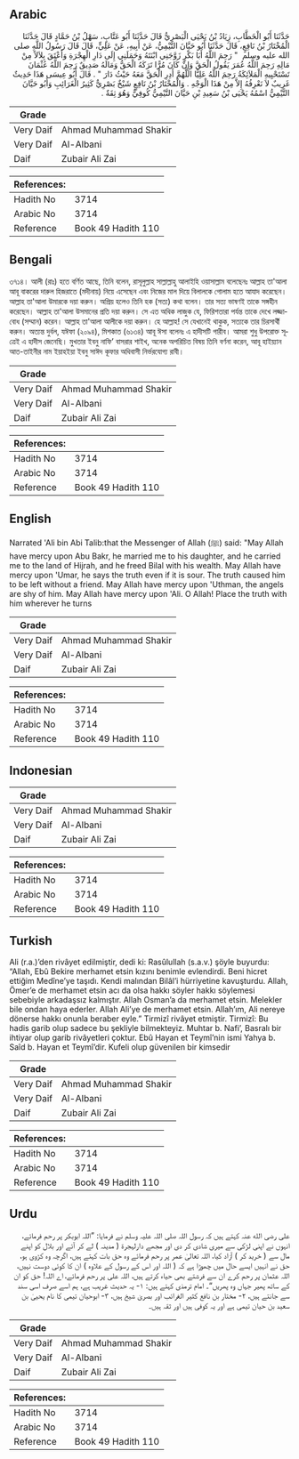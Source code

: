 ## Arabic


<div dir="rtl" lang="ar" style={{fontSize:'larger',backgroundColor:'#f8f9fa',padding:20}}>
حَدَّثَنَا أَبُو الْخَطَّابِ، زِيَادُ بْنُ يَحْيَى الْبَصْرِيُّ قَالَ حَدَّثَنَا أَبُو عَتَّابٍ، سَهْلُ بْنُ حَمَّادٍ قَالَ حَدَّثَنَا الْمُخْتَارُ بْنُ نَافِعٍ، قَالَ حَدَّثَنَا أَبُو حَيَّانَ التَّيْمِيُّ، عَنْ أَبِيهِ، عَنْ عَلِيٍّ، قَالَ قَالَ رَسُولُ اللَّهِ صلى الله عليه وسلم ‏ "‏ رَحِمَ اللَّهُ أَبَا بَكْرٍ زَوَّجَنِي ابْنَتَهُ وَحَمَلَنِي إِلَى دَارِ الْهِجْرَةِ وَأَعْتَقَ بِلاَلاً مِنْ مَالِهِ رَحِمَ اللَّهُ عُمَرَ يَقُولُ الْحَقَّ وَإِنْ كَانَ مُرًّا تَرَكَهُ الْحَقُّ وَمَالَهُ صَدِيقٌ رَحِمَ اللَّهُ عُثْمَانَ تَسْتَحْيِيهِ الْمَلاَئِكَةُ رَحِمَ اللَّهُ عَلِيًّا اللَّهُمَّ أَدِرِ الْحَقَّ مَعَهُ حَيْثُ دَارَ ‏"‏ ‏.‏ قَالَ أَبُو عِيسَى هَذَا حَدِيثٌ غَرِيبٌ لاَ نَعْرِفُهُ إِلاَّ مِنْ هَذَا الْوَجْهِ ‏.‏ وَالْمُخْتَارُ بْنُ نَافِعٍ شَيْخٌ بَصْرِيٌّ كَثِيرُ الْغَرَائِبِ وَأَبُو حَيَّانَ التَّيْمِيُّ اسْمُهُ يَحْيَى بْنُ سَعِيدِ بْنِ حَيَّانَ التَّيْمِيُّ كُوفِيٌّ وَهُوَ ثِقَةٌ ‏.‏
</div>
<div style={{backgroundColor:'#f8f9fa',padding:20, marginBottom: 10}}><table> <thead> <tr> <th>Grade</th> <th></th> </tr> </thead> <tbody> <tr><td>Very Daif</td><td>Ahmad Muhammad Shakir</td></tr><tr><td>Very Daif</td><td>Al-Albani</td></tr><tr><td>Daif</td><td>Zubair Ali Zai</td></tr></tbody></table><table> <thead> <tr> <th>References:</th> <th></th> </tr> </thead> <tbody><tr><td>Hadith No</td><td>3714</td></tr><tr><td>Arabic No</td><td>3714</td></tr><tr><td>Reference</td><td>Book 49 Hadith 110</td></tr></tbody></table></div>

## Bengali


<div dir="ltr" lang="bn" style={{fontSize:'larger',backgroundColor:'#f8f9fa',padding:20}}>
৩৭১৪। আলী (রাঃ) হতে বর্ণিত আছে, তিনি বলেন, রাসূলুল্লাহ সাল্লাল্লাহু আলাইহি ওয়াসাল্লাম বলেছেনঃ আল্লাহ তা'আলা আবূ বাকরের দারুল হিজরাতে (মদীনায়) নিয়ে এসেছেন এবং নিজের মাল দিয়ে বিলালকে গোলাম হতে আযাদ করেছেন। আল্লাহ তা'আলা উমারকে দয়া করুন। অপ্রিয় হলেও তিনি হক (সত্য) কথা বলেন। তার সত্য ভাষণই তাকে সঙ্গহীন করেছেন। আল্লাহ তা'আলা উসমানের প্রতি দয়া করুন। সে এত অধিক লাজুক যে, ফিরিশতারা পর্যন্ত তাকে দেখে লজ্জাবোধ (সম্মান) করেন। আল্লাহ তা'আলা আলীকে দয়া করুন। হে আল্লাহ! সে যেখানেই থাকুক, সত্যকে তার চিরসার্থী করুন। অত্যন্ত দুর্বল, যঈফা (২০৯৪), মিশকাত (৬১৩৪) আবূ ঈসা বলেনঃ এ হাদীসটি গারীব। আমরা শুধু উপরোক্ত সূত্রেই এ হাদীস জেনেছি। মুখতার ইবনু নাফি’ বাসরার শাইখ, অনেক অপরিচিত বিষয় তিনি বর্ণনা করেন, আবূ হাইয়্যান আত-তাইনীর নাম ইয়াহইয়া ইবনু সাঈদ কূফার অধিবাসী নির্ভরযোগ্য রাবী।
</div>
<div style={{backgroundColor:'#f8f9fa',padding:20, marginBottom: 10}}><table> <thead> <tr> <th>Grade</th> <th></th> </tr> </thead> <tbody> <tr><td>Very Daif</td><td>Ahmad Muhammad Shakir</td></tr><tr><td>Very Daif</td><td>Al-Albani</td></tr><tr><td>Daif</td><td>Zubair Ali Zai</td></tr></tbody></table><table> <thead> <tr> <th>References:</th> <th></th> </tr> </thead> <tbody><tr><td>Hadith No</td><td>3714</td></tr><tr><td>Arabic No</td><td>3714</td></tr><tr><td>Reference</td><td>Book 49 Hadith 110</td></tr></tbody></table></div>

## English


<div dir="ltr" lang="en" style={{fontSize:'larger',backgroundColor:'#f8f9fa',padding:20}}>
Narrated 'Ali bin Abi Talib:that the Messenger of Allah (ﷺ) said: "May Allah have mercy upon Abu Bakr, he married me to his daughter, and he carried me to the land of Hijrah, and he freed Bilal with his wealth. May Allah have mercy upon 'Umar, he says the truth even if it is sour. The truth caused him to be left without a friend. May Allah have mercy upon 'Uthman, the angels are shy of him. May Allah have mercy upon 'Ali. O Allah! Place the truth with him wherever he turns
</div>
<div style={{backgroundColor:'#f8f9fa',padding:20, marginBottom: 10}}><table> <thead> <tr> <th>Grade</th> <th></th> </tr> </thead> <tbody> <tr><td>Very Daif</td><td>Ahmad Muhammad Shakir</td></tr><tr><td>Very Daif</td><td>Al-Albani</td></tr><tr><td>Daif</td><td>Zubair Ali Zai</td></tr></tbody></table><table> <thead> <tr> <th>References:</th> <th></th> </tr> </thead> <tbody><tr><td>Hadith No</td><td>3714</td></tr><tr><td>Arabic No</td><td>3714</td></tr><tr><td>Reference</td><td>Book 49 Hadith 110</td></tr></tbody></table></div>

## Indonesian


<div dir="ltr" lang="id" style={{fontSize:'larger',backgroundColor:'#f8f9fa',padding:20}}>

</div>
<div style={{backgroundColor:'#f8f9fa',padding:20, marginBottom: 10}}><table> <thead> <tr> <th>Grade</th> <th></th> </tr> </thead> <tbody> <tr><td>Very Daif</td><td>Ahmad Muhammad Shakir</td></tr><tr><td>Very Daif</td><td>Al-Albani</td></tr><tr><td>Daif</td><td>Zubair Ali Zai</td></tr></tbody></table><table> <thead> <tr> <th>References:</th> <th></th> </tr> </thead> <tbody><tr><td>Hadith No</td><td>3714</td></tr><tr><td>Arabic No</td><td>3714</td></tr><tr><td>Reference</td><td>Book 49 Hadith 110</td></tr></tbody></table></div>

## Turkish


<div dir="ltr" lang="tr" style={{fontSize:'larger',backgroundColor:'#f8f9fa',padding:20}}>
Ali (r.a.)’den rivâyet edilmiştir, dedi ki: Rasûlullah (s.a.v.) şöyle buyurdu: “Allah, Ebû Bekire merhamet etsin kızını benimle evlendirdi. Beni hicret ettiğim Medîne’ye taşıdı. Kendi malından Bilâl’i hürriyetine kavuşturdu. Allah, Ömer’e de merhamet etsin acı da olsa hakkı söyler hakkı söylemesi sebebiyle arkadaşsız kalmıştır. Allah Osman’a da merhamet etsin. Melekler bile ondan haya ederler. Allah Ali’ye de merhamet etsin. Allah’ım, Ali nereye dönerse hakkı onunla beraber eyle.” Tirmizî rivâyet etmiştir. Tirmizî: Bu hadis garib olup sadece bu şekliyle bilmekteyiz. Muhtar b. Nafi’, Basralı bir ihtiyar olup garib rivâyetleri çoktur. Ebû Hayan et Teymî’nin ismi Yahya b. Saîd b. Hayan et Teymî’dir. Kufeli olup güvenilen bir kimsedir
</div>
<div style={{backgroundColor:'#f8f9fa',padding:20, marginBottom: 10}}><table> <thead> <tr> <th>Grade</th> <th></th> </tr> </thead> <tbody> <tr><td>Very Daif</td><td>Ahmad Muhammad Shakir</td></tr><tr><td>Very Daif</td><td>Al-Albani</td></tr><tr><td>Daif</td><td>Zubair Ali Zai</td></tr></tbody></table><table> <thead> <tr> <th>References:</th> <th></th> </tr> </thead> <tbody><tr><td>Hadith No</td><td>3714</td></tr><tr><td>Arabic No</td><td>3714</td></tr><tr><td>Reference</td><td>Book 49 Hadith 110</td></tr></tbody></table></div>

## Urdu


<div dir="rtl" lang="ur" style={{fontSize:'larger',backgroundColor:'#f8f9fa',padding:20}}>
علی رضی الله عنہ کہتے ہیں کہ رسول اللہ صلی اللہ علیہ وسلم نے فرمایا: ”اللہ ابوبکر پر رحم فرمائے، انہوں نے اپنی لڑکی سے میری شادی کر دی اور مجھے دارلہجرۃ ( مدینہ ) لے کر آئے اور بلال کو اپنے مال سے ( خرید کر ) آزاد کیا، اللہ تعالیٰ عمر پر رحم فرمائے وہ حق بات کہتے ہیں، اگرچہ وہ کڑوی ہو، حق نے انہیں ایسے حال میں چھوڑا ہے کہ ( اللہ اور اس کے رسول کے علاوہ ) ان کا کوئی دوست نہیں، اللہ عثمان پر رحم کرے ان سے فرشتے بھی حیاء کرتے ہیں، اللہ علی پر رحم فرمائے، اے اللہ! حق کو ان کے ساتھ پھیر جہاں وہ پھریں“۔ امام ترمذی کہتے ہیں: ۱- یہ حدیث غریب ہے، ہم اسے صرف اسی سند سے جانتے ہیں، ۲- مختار بن نافع کثیر الغرائب اور بصریٰ شیخ ہیں، ۳- ابوحیان تیمی کا نام یحییٰ بن سعید بن حیان تیمی ہے اور یہ کوفی ہیں اور ثقہ ہیں۔
</div>
<div style={{backgroundColor:'#f8f9fa',padding:20, marginBottom: 10}}><table> <thead> <tr> <th>Grade</th> <th></th> </tr> </thead> <tbody> <tr><td>Very Daif</td><td>Ahmad Muhammad Shakir</td></tr><tr><td>Very Daif</td><td>Al-Albani</td></tr><tr><td>Daif</td><td>Zubair Ali Zai</td></tr></tbody></table><table> <thead> <tr> <th>References:</th> <th></th> </tr> </thead> <tbody><tr><td>Hadith No</td><td>3714</td></tr><tr><td>Arabic No</td><td>3714</td></tr><tr><td>Reference</td><td>Book 49 Hadith 110</td></tr></tbody></table></div>